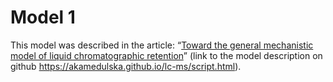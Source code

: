 # Model 1 {.unnumbered}

This model was described in the article: "[Toward the general mechanistic model of liquid chromatographic retention](https://pubs.acs.org/doi/10.1021/acs.analchem.2c02034)" (link to the model description on github <https://akamedulska.github.io/lc-ms/script.html>).


